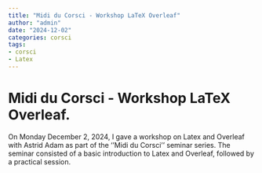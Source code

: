 ```yaml
---
title: "Midi du Corsci - Workshop LaTeX Overleaf"
author: "admin"
date: "2024-12-02"
categories: corsci
tags:
- corsci
- Latex
---
```


# Midi du Corsci - Workshop LaTeX Overleaf.

On Monday December 2, 2024, I gave a workshop on Latex and Overleaf with Astrid Adam as part of the ''Midi du Corsci'' seminar series. The seminar consisted of a basic introduction to Latex and Overleaf, followed by a practical session.